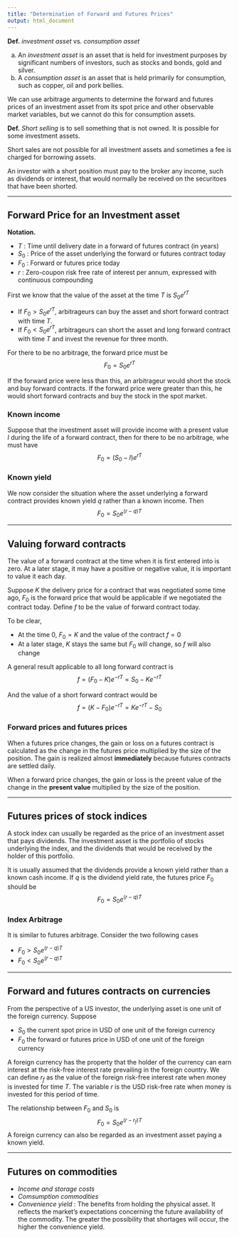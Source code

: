 ```yaml
---
title: "Determination of Forward and Futures Prices"
output: html_document
---
```


**Def.** *investment asset* vs. *consumption asset*

a. An *investment asset* is an asset that is held for investment purposes by significant numbers of investors, such as stocks and bonds, gold and silver.
b. A *consumption asset* is an asset that is held primarily for consumption, such as copper, oil and pork bellies.

We can use arbitrage arguments to determine the forward and futures prices of an investment asset from its spot price and other observable market variables, but we cannot do this for consumption assets.

**Def.** *Short selling* is to sell something that is not owned. It is possible for some investment assets.

Short sales are not possible for all investment assets and sometimes a fee is charged for borrowing assets.

An investor with a short position must pay to the broker any income, such as dividends or interest, that would normally be received on the securitoes that have been shorted.

---------------------------------

## Forward Price for an Investment asset

**Notation.**

* $T$ : Time until delivery date in a forward of futures contract (in years)
* $S_0$ : Price of the asset underlying the forward or futures contract today
* $F_0$ : Forward or futures price today
* $r$ : Zero-coupon risk free rate of interest per annum, expressed with continuous compounding

First we know that the value of the asset at the time $T$ is $S_0 e^{rT}$

* If $F_0 > S_0 e^{rT}$, arbitrageurs can buy the asset and short forward contract with time $T$.
* If $F_0 < S_0 e^{rT}$, arbitrageurs can short the asset and long forward contract with time $T$ and invest the revenue for three month.

For there to be no arbitrage, the forward price must be $$F_0 = S_0 e^{rT}$$

If the forward price were less than this, an arbitrageur would short the stock and buy forward contracts. If the forward price were greater than this, he would short forward contracts and buy the stock in the spot market.

### Known income

Suppose that the investment asset will provide income with a present value $I$ during the life of a forward contract, then for there to be no arbitrage, whe must have $$F_0 = (S_0 - I) e^{rT}$$ 

### Known yield

We now consider the situation where the asset underlying a forward contract provides known yield $q$ rather than a known income. Then $$F_0 = S_0 e^{(r-q)T}$$

---------------------------------

## Valuing forward contracts

The value of a forward contract at the time when it is first entered into is zero. At a later stage, it may have a positive or negative value, it is important to value it each day. 

Suppose $K$ the delivery price for a contract that was negotiated some time ago, $F_0$ is the forward price that would be applicable if we negotiated the contract today. Define $f$ to be the value of forward contract today.

To be clear,

* At the time 0, $F_0 = K$ and the value of the contract $f = 0$
* At a later stage, $K$ stays the same but $F_0$ will change, so $f$ will also change

A general result applicable to all long forward contract is $$f = (F_0 - K)e^{-rT} = S_0 - K e^{-rT}$$

And the value of a short forward contract would be $$f = (K - F_0)e^{-rT} = K e^{-rT} - S_0$$

### Forward prices and futures prices

When a futures price changes, the gain or loss on a futures contract is calculated as the change in the futures price multiplied by the size of the position. The gain is realized almost **immediately** because futures contracts are settled daily.

When a forward price changes, the gain or loss is the preent value of the change in the **present value** multiplied by the size of the position.

---------------------------------

## Futures prices of stock indices

A stock index can usually be regarded as the price of an investment asset that pays dividends. The investment asset is the portfolio of stocks underlying the index, and the dividends that would be received by the holder of this portfolio.

It is usually assumed that the dividends provide a known yield rather than a known cash income. If $q$ is the dividend yield rate, the futures price $F_0$ should be
$$F_0 = S_0 e^{(r-q)T}$$

### Index Arbitrage

It is similar to futures arbitrage. Consider the two following cases

* $F_0 > S_0 e^{(r-q)T}$
* $F_0 < S_0 e^{(r-q)T}$

---------------------------------

## Forward and futures contracts on currencies

From the perspective of a US investor, the underlying asset is one unit of the foreign currency. Suppose

* $S_0$ the current spot price in USD of one unit of the foreign currency
* $F_0$ the forward or futures price in USD of one unit of the foreign currency

A foreign currency has the property that the holder of the currency can earn interest at the risk-free interest rate prevailing in the foreign country. We can define $r_f$ as the value of the foreign risk-free interest rate when money is invested for time $T$. The variable $r$ is the USD risk-free rate when money is invested for this period of time.

The relationship between $F_0$ and $S_0$ is
$$
F_0 = S_0 e^{(r-r_f)T}
$$
A foreign currency can also be regarded as an investment asset paying a known yield.

---------------------------------

## Futures on commodities

* *Income and storage costs*
* *Comsumption commodities*
* *Convenience yield* : The benefits from holding the physical asset. It reflects the market's expectations concerning the future availability of the commodity. The greater the possibility that shortages will occur, the higher the convenience yield.














